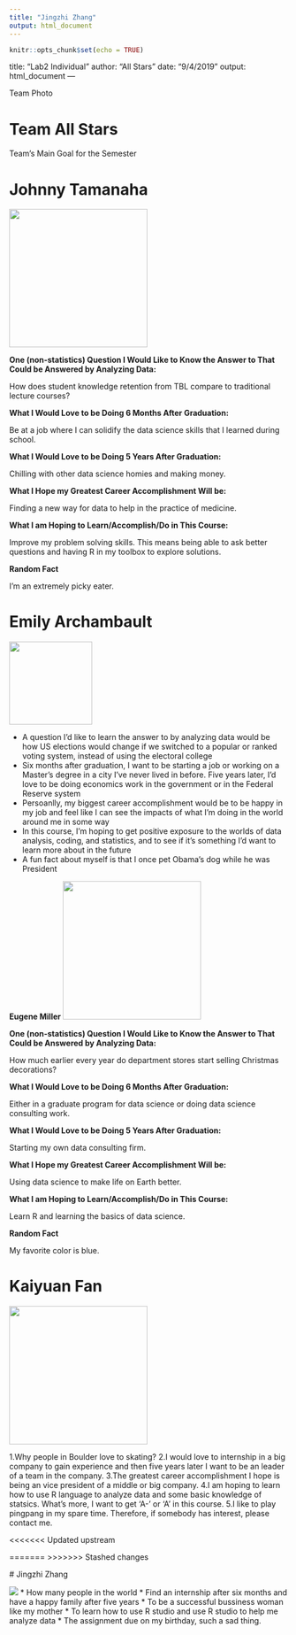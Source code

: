 ---
title: "Jingzhi Zhang"
output: html_document
---

```{r setup, include=FALSE}
knitr::opts_chunk$set(echo = TRUE)
```
title: "Lab2 Individual"
author: "All Stars"
date: "9/4/2019"
output: html_document
---

Team Photo

# Team All Stars

Team's Main Goal for the Semester

# Johnny Tamanaha

![](IMG_2060(1).jpg){width=250px}

**One (non-statistics) Question I Would Like to Know the Answer to That Could be Answered by Analyzing Data:**

How does student knowledge retention from TBL compare to traditional lecture courses?

**What I Would Love to be Doing 6 Months After Graduation:**

Be at a job where I can solidify the data science skills that I learned during school.

**What I Would Love to be Doing 5 Years After Graduation:**

Chilling with other data science homies and making money.

**What I Hope my Greatest Career Accomplishment Will be:**

Finding a new way for data to help in the practice of medicine. 

**What I am Hoping to Learn/Accomplish/Do in This Course:**

Improve my problem solving skills. This means being able to ask better questions and having R in my toolbox to explore solutions. 

**Random Fact**

I'm an extremely picky eater. 

# Emily Archambault

![](mephoto.jpg){width=150px}

* A question I'd like to learn the answer to by analyzing data would be how US elections would change if we switched to a popular or ranked voting system, instead of using the electoral college
* Six months after graduation, I want to be starting a job or working on a Master's degree in a city I've never lived in before. Five years later, I'd love to be doing economics work in the government or in the Federal Reserve system
* Persoanlly, my biggest career accomplishment would be to be happy in my job and feel like I can see the impacts of what I'm doing in the world around me in some way
* In this course, I'm hoping to get positive exposure to the worlds of data analysis, coding, and statistics, and to see if it's something I'd want to learn more about in the future
* A fun fact about myself is that I once pet Obama's dog while he was President

__Eugene Miller__
![](IMG_3621.png){width=250px}

**One (non-statistics) Question I Would Like to Know the Answer to That Could be Answered by Analyzing Data:**

How much earlier every year do department stores start selling Christmas decorations?

**What I Would Love to be Doing 6 Months After Graduation:**

Either in a graduate program for data science or doing data science consulting work. 

**What I Would Love to be Doing 5 Years After Graduation:**

Starting my own data consulting firm.

**What I Hope my Greatest Career Accomplishment Will be:**

Using data science to make life on Earth better.

**What I am Hoping to Learn/Accomplish/Do in This Course:**

Learn R and learning the basics of data science.

**Random Fact**

My favorite color is blue.

# Kaiyuan Fan
 ![](photo1.jpg){width=250}
 
 
 1.Why people in Boulder love to skating? 
 2.I would love to internship in a big company to gain experience and then five years later I want to be an leader of a team in the company.
 3.The greatest career accomplishment I hope is being an vice president of a middle or big company.
 4.I am hoping to learn how to use R language to analyze data and some basic knowledge of statsics. What's more, I want to get  'A-' or 'A' in this course.
 5.I like to play pingpang in my spare time. Therefore, if somebody has interest, please contact me.
 
<<<<<<< Updated upstream
 
=======
>>>>>>> Stashed changes


 # Jingzhi Zhang

 ![](HIQI6256.jpg)
* How many people in the world
* Find an internship after six months and have a happy family after five years
* To be a successful bussiness woman like my mother
* To learn how to use R studio and use R studio to help me analyze data
* The assignment due on my birthday, such a sad thing.



